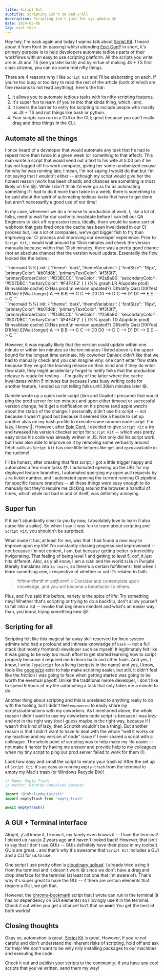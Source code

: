 ```yaml
---
title: Script Kit
subtitle: Scripting isn't so bad y'all
description: Scripting isn't just for sys admins 😃
date: 2024-05-05
tag: cool tech
---
```


<InlineImage
  containerClassName="mx-0 lg:mx-0"
  imgDivClassName="aspect-w-12 aspect-h-7"
  src="https://res.cloudinary.com/dinypqsgl/image/upload/v1715140985/blog/15-scripkit/collab-scripting.webp"
  alt="An image of ai generated people using an anvil and blacksmiting scripts for my automation"
/>

Hey hey; I'm back again and today I wanna talk about
[Script Kit](https://www.scriptkit.com/); I heard about it from Kent (in
passing) whilst attending [Epic Conf](https://epicweb.dev/conf)! In short, it's
primary purpose is to help developers automate tedious parts of their workflows
with an easy to use scripting platform. All the scripts you write are in JS and
TS (see ya later bash) and by virtue of making JS + TS first class citizens, you
can do some real nifty things.

There are 4 reasons why I like `Script Kit` and I'll be elaborating on each. If
you're too busy or too lazy to read the rest of the article (both of which are
fine reasons to not read anything), here's the tldr:

1. It allows you to automate tedious tasks with its nifty scripting features.
2. It's super fun to learn (if you're into that kinda thing, which I am).
3. It lowers the barrier to entry for scripting to include people who mostly us
   JS + TS and not things like bash or python.
4. Your scripts can run in a GUI or the CLI; great because you can't really drag
   and drop things in the CLI.

## Automate all the things

I once heard of a developer that would automate any task that he had to repeat
more than twice in a given week (or something to that affect). This man wrote a
script that would send out a text to his wife at 5:00 pm if he has not logged
off his work computer, giving her some randomized excuse for why he was running
late. I mean, I'm not saying I would do that but I'm not saying that I wouldn't
either -- although my script would give her the honest reason (work has been
chaotic and chances are something is most likely on fire 😆). While I don't
think I'd ever go as far as automating something if I had to do it more than
twice in a week, there is something to be said about the spirit of automating
tedious tasks that have to get done but aren't necessarily a good use of our
time!

In my case, whenever we do a release to production at work, I, like a lot of
folks, need to wait for our cache to invalidate before I can tell our QA
Engineers to kick off regression tests. Ideally, there would be some sort of
webhook that gets fired once the cache has been invalidated in our CI process
but, like a lot of companies, we've got bigger fish to fry than improving our CI
process and improving our developer experience. Prior to `Script Kit`, I would
wait around for 10ish minutes and check the version manually because within that
10ish minutes, there was a pretty good chance (not an absolute chance) that the
version would update. Essentailly the flow looked like the below:

<div className='hidden md:block my-8'>
```mermaid
%%{
  init: {
    'theme': 'dark',
    'themeVariables': {
			'fontSize": '16px',
			'primaryColor': '#b01d8b',
			'primaryTextColor': '#f3f3f7',
			'primaryBorderColor': '#D3BCC0',
			'lineColor': '#2a8a90',
			'secondaryColor': '#507DBC',
			'tertiaryColor': '#F4F4F2'
    }
  }
}%%
graph LR
  A(update prod)
  B(invalidate cache)
  C{Has prod \n version updated?}
  D(Notify Qas)
  D0(Yes)
  D1(No)
  E(Wait longer)
  A --> B
  B --> C
  C --> D0
  D0 --> D
  C --> D1
  D1 --> E
  E --> C
```
</div>

<div className='block md:hidden my-8'>
```mermaid
%%{
  init: {
    'theme': 'dark',
    'themeVariables': {
			'fontSize": '16px',
			'primaryColor': '#b01d8b',
			'primaryTextColor': '#f3f3f7',
			'primaryBorderColor': '#D3BCC0',
			'lineColor': '#2a8a90',
			'secondaryColor': '#507DBC',
			'tertiaryColor': '#F4F4F2'
    }
  }
}%%
graph TD
  A(update prod)
  B(invalidate cache)
  C{Has prod \n version updated?}
  D(Notify Qas)
  D0(Yes)
  D1(No)
  E(Wait longer)
  A --> B
  B --> C
  C --> D0
  D0 --> D
  C --> D1
  D1 --> E
  E --> C
```
</div>

However, it was equally likely that the version could update within one minute
or within ten minutes so the ten minutes I listed above is the upper bound for
the longest time estimate. My coworker Daniele didn't like that we had to
manually check and you can imagine why: one can't enter flow state because
they've got the looming release on their mind and if they do enter flow state,
they might accidentally forget to notify folks that the production release is
ready for testing -- I'm guilty of the latter where the cache invalidates within
5 minutes but because I was busy writing code for another feature, I ended up
not telling folks until 30ish minutes later 😅.

Daniele wrote up a quick node script (him and Copilot I presume) that would ping
the prod server for ten minutes and upon either timeout or successful version
change, he'd get a notification on his phone (and apple watch) about the status
of the change. I personally didn't use his script -- not because it wasn't good
but because it seemed like a hassle to set up another alias on my bash profile
to execute some random node script. I'm lazy, I know 🙈. However, after
[Epic Conf](https://epicweb.dev/conf), I decided to give `Script Kit` a try and
tweaked his version checker script for `Script Kit` -- which was pretty easy
since his code was already written in JS. Not only did his script work, but I
was also able to improve on it by removing some verbosity around fetch calls as
`Script Kit` has nice little helpers like `get` and `open` available in the
runtime!

I'll be honest, after creating that first script, I got a little trigger happy
and automated a few more tasks 😳. I automated opening up the URL for my
deployed feature branches, I automated querying my open pull requests by Jira
ticket number, and I automated opening the current running CI pipeline for
specific feature branches -- all these things were easy enough to do manually
but they'd require me clicking around the browser a handful of times, which
while not bad in and of itself, was definitely annoying.

## Super fun

If it isn't abundantly clear to you by now, I absolutely love to learn (I also
curse like a sailor). So when I say it was fun to learn about scripting and
`Script Kit`, you shouldn't be surprised.

What made it fun, at least for me, was that I had found a _new_ way to improve
upon my life! I'm constantly chasing progress and improvement -- not because I'm
not content, I am, but because getting better is incredibly invigorating. That
feeling of being level 1 and getting to level 5, oof, it just hits different.
Also, as y'all know, I am a `Sikh` and the world `Sikh` in Punjabi literally
translates into `to learn`, so there's a certain fulfillment I feel when I learn
something new, irrespective of whether or not it's related to faith.

<BlockQuote author="Guru Nanak Dev Ji">
  ਵਿਦਿਆ ਵੀਚਾਰੀ ਤਾਂ ਪਰਉਪਕਾਰੀ ॥ Consider and contemplate upon knowledge, and you
  will become a benefactor to others.
</BlockQuote>

Plus, and I've said this before, variety is the spice of life! Try something
new! Whether that's scripting or trying to do a backflip, don't allow yourself
to fall into a rut -- invoke that beginners mindset and what's an easier way
than, you know, trying something new 😃!

## Scripting for all

Scripting felt like this magical far away skill reserved for linux system admins
who had a profound and intimate knowledge of `bash` -- not a full stack (but
mostly frontend) developer such as myself. It legitimately felt like it was
going to be _way_ too much effort to get started learning how to script
_properly_ because it required me to learn bash and other tools. And yes, I
know, I write `TypeScript` for a living (script is in the name) and yes, I know,
tools like [google/zx](https://github.com/google/zx) exist to help make
scripting easier, but still, it didn't feel like the friction I was going to
face when getting started was going to be worth the eventual payoff. Unlike the
traditional meme developer, I don't like to spend 6 hours of my life automating
a task that only takes me a minute to do.

Another thing about scripting and this is unrelated to anything really to do
with the tooling, but I didn't feel `empowered` to easily share my
scripts/automations with my coworkers. As I mentioned above, the whole reason I
didn't want to use my coworkers node script is because I was _lazy_ and not in
the right way (but I guess maybe in the right way, because if I wasn't this kind
of lazy, then Scriptkit wouldn't be a thing). But another reason is that I
didn't want to have to deal with the whole "well it works on my machine and my
version of node" issue if I ever shared a script with a colleague. The whole
point of scripting was to help make my life easier -- not make it harder by
having me answer and provide help to my colleagues when my tiny script to ping
our prod server failed to work for them 😥.

Look how easy and small the script to empty your trash is! After the set up of
`Script Kit`, it's as easy as running `empty-trash` from the terminal to empty
my Mac's trash (or Windows Recycle Bin)!

```js:title=empty-trash.js
// Name: Empty Trash
// Author: Ricardo Gonçalves Bassete

import "@johnlindquist/kit"
import emptyTrash from 'empty-trash'

await emptyTrash()
```

## A GUI + Terminal interface

Alright, y'all know it, I know it, my family even knows it -- I love the
terminal! I picked up `neovim` 2 years ago and haven't looked back! However,
that isn't to say that I don't use GUIs -- GUIs definitely have their place in
my toolbelt. GUIs are great... and that's why it's awesome that `Script Kit`
includes a GUI and a CLI for us to use.

<InlineImage
  lazyLoadImage
  imgDivClassName="aspect-w-12 aspect-h-8"
  containerClassName="mx-0 lg:mx-0"
  src="https://res.cloudinary.com/dinypqsgl/image/upload/v1715192154/blog/15-scripkit/gui-example.png"
  alt="A screenshot of my terminal"
/>

One script I use pretty often is
[cloudinary upload](https://www.scriptkit.com/kentcdodds/cloudinary-upload). I
already tried using it from the terminal and it doesn't work 😅 since we don't
have a drag and drop interface for the terminal (at least not one that I'm aware
of). That's why it's super great to have the GUI -- if there are certain
elements that require a GUI, we get that.

However, the
[chrome-bookmark](https://www.scriptkit.com/tearingItUp786/navigate-chrome-bookmarks-with-folder-support)
script that I wrote can run in the terminal (it has no dependency on GUI
elements) so I lovingly use it in the terminal. Check it out when you get a
chance! Isn't that so **cool**; You get the best of both worlds!

## Closing thoughts

Okay so, automation is great. [Script Kit](https://www.scriptkit.com/) is great.
However, if you're not careful and don't understand the inherent risks of
scripting, hold off and ask for help! We don't want to be willy nilly installing
packages to our machines and executing the code.

Check it out and publish your scripts to the community; if you have any cool
scripts that you've written, send them my way!
